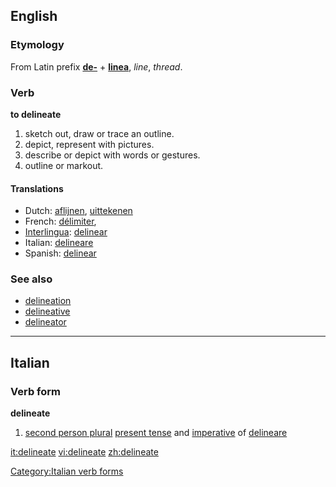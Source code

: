 ==English==

===Etymology===
From Latin prefix '''[[de-]]''' + '''[[linea]]''', ''line'', ''thread''.

===Verb===
'''to delineate'''

# sketch out, draw or trace an outline. 
# depict, represent with pictures. 
# describe or depict with words or gestures.
# outline or markout.

====Translations====
*Dutch: [[aflijnen]], [[uittekenen]]
*French: [[délimiter]],
*[[Interlingua]]: [[delinear]]
*Italian: [[delineare]]
*Spanish: [[delinear]]

===See also===
*[[delineation]]
*[[delineative]]
*[[delineator]]

----

==Italian==

===Verb form===
'''delineate'''

# [[second person plural]] [[present tense]] and [[imperative]] of [[delineare]]

[[Category:Italian verb forms]]

[[it:delineate]]
[[vi:delineate]]
[[zh:delineate]]